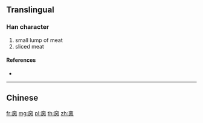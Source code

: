 {{character info/new}}
{{also|臠}}
==Translingual==

===Han character===
{{Han char|rn=130|rad=肉|as=06|sn=12|four=|canj=YCOBO}}

# small lump of meat
# sliced meat

====References====
* {{Han ref|kx=0982.171|dj=1435.100|hdz=52932.110|uh=8114|ud=33044}}

----

==Chinese==
{{zh-see|臠}}

[[fr:脔]]
[[mg:脔]]
[[pl:脔]]
[[th:脔]]
[[zh:脔]]